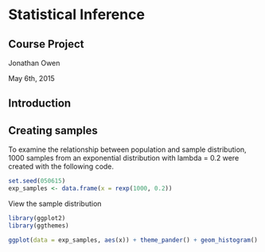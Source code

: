 Statistical Inference
=====================
Course Project
--------------
Jonathan Owen  

May 6th, 2015  

Introduction
------------



Creating samples
----------------
To examine the relationship between population and sample distribution, 1000 
samples from an exponential distribution with lambda = 0.2 were created with the 
following code.

```r
set.seed(050615) 
exp_samples <- data.frame(x = rexp(1000, 0.2))
```  

View the sample distribution
```r
library(ggplot2)
library(ggthemes)
```

```r
ggplot(data = exp_samples, aes(x)) + theme_pander() + geom_histogram()
```

